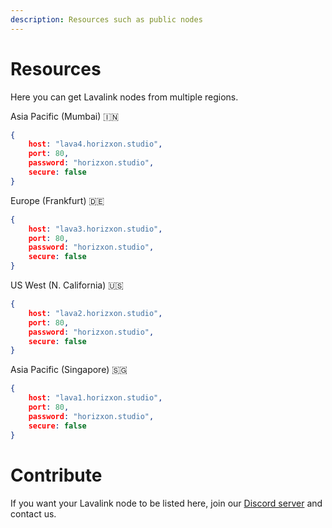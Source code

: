 ```yaml
---
description: Resources such as public nodes
---
```



# __Resources__

<Callout type="info">
Here you can get Lavalink nodes from multiple regions.
</Callout>

Asia Pacific (Mumbai) 🇮🇳
```json copy
{
    host: "lava4.horizxon.studio",        
    port: 80,
    password: "horizxon.studio",
    secure: false
}
```

Europe (Frankfurt) 🇩🇪
```json copy
{
    host: "lava3.horizxon.studio",        
    port: 80,
    password: "horizxon.studio",
    secure: false
}
```

US West (N. California) 🇺🇸
```json copy
{
    host: "lava2.horizxon.studio",        
    port: 80,
    password: "horizxon.studio",
    secure: false
}
```

Asia Pacific (Singapore) 🇸🇬
```json copy
{
    host: "lava1.horizxon.studio",        
    port: 80,
    password: "horizxon.studio",
    secure: false
}
```

# __Contribute__

If you want your Lavalink node to be listed here, join our [Discord server](https://discord.gg/TvjrWtEuyP) and contact us.